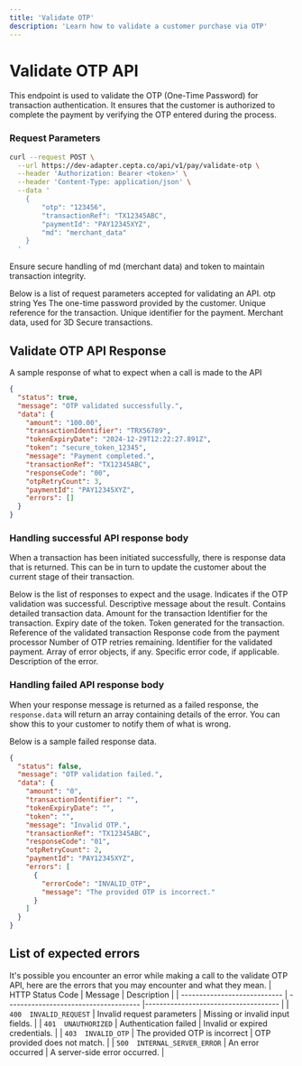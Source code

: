 ```yaml
---
title: 'Validate OTP'
description: 'Learn how to validate a customer purchase via OTP'
---
```


# Validate OTP API

<Info>
   This endpoint is used to validate the OTP (One-Time Password) for transaction authentication. It ensures that the customer is authorized to complete the payment by verifying the OTP entered during the process. 
</Info>

### Request Parameters

```bash Request
curl --request POST \
  --url https://dev-adapter.cepta.co/api/v1/pay/validate-otp \
  --header 'Authorization: Bearer <token>' \
  --header 'Content-Type: application/json' \
  --data '
    {
        "otp": "123456",
        "transactionRef": "TX12345ABC",
        "paymentId": "PAY12345XYZ",
        "md": "merchant_data"
    }
  '
```

<Note>
	Ensure secure handling of md (merchant data) and token to maintain transaction integrity.
</Note>

Below is a list of request parameters accepted for validating an API.
<ParamField body="otp" type="string" required>
    otp	string	Yes	The one-time password provided by the customer.
</ParamField>
<ParamField body="transactionRef" type="string" required>
    Unique reference for the transaction.
</ParamField>
<ParamField body="paymentId" type="string" required>
    Unique identifier for the payment.
</ParamField>
<ParamField body="md" type="string" required>
    Merchant data, used for 3D Secure transactions.
</ParamField>

## Validate OTP API Response
A sample response of what to expect when a call is made to the API
```json Success response
{
  "status": true,
  "message": "OTP validated successfully.",
  "data": {
    "amount": "100.00",
    "transactionIdentifier": "TRX56789",
    "tokenExpiryDate": "2024-12-29T12:22:27.891Z",
    "token": "secure_token_12345",
    "message": "Payment completed.",
    "transactionRef": "TX12345ABC",
    "responseCode": "00",
    "otpRetryCount": 3,
    "paymentId": "PAY12345XYZ",
    "errors": []
  }
}
```

### Handling successful API response body
When a transaction has been initiated successfully, there is response data that is returned. This can be in turn to update the customer about the current stage of their transaction.

Below is the list of responses to expect and the usage.
<ResponseField name="status" type="boolean">
  Indicates if the OTP validation was successful.
</ResponseField>
<ResponseField name="message" type="string">
  Descriptive message about the result.
</ResponseField>
<ResponseField name="data" type="object">
    Contains detailed transaction data.
    <Expandable title="object"  defaultOpen="true">
        <ResponseField name="amount" type="string">
           Amount for the transaction
        </ResponseField>
        <ResponseField name="transactionIdentifier" type="string">
           Identifier for the transaction.
        </ResponseField>
        <ResponseField name="tokenExpiryDate" type="string (ISO 8601)">
           Expiry date of the token.
        </ResponseField>
        <ResponseField name="token" type="string">
           Token generated for the transaction.
        </ResponseField>
        <ResponseField name="transactionRef" type="string">
           Reference of the validated transaction
        </ResponseField>
        <ResponseField name="responseCode" type="string">
           Response code from the payment processor
        </ResponseField>
        <ResponseField name="otpRetryCount" type="number">
            Number of OTP retries remaining.
        </ResponseField>
        <ResponseField name="paymentId" type="string">
            Identifier for the validated payment.
        </ResponseField>
        <ResponseField name="errors" type="array">
           Array of error objects, if any.
           <Expandable title="array" defaultOpen="false">
               <ResponseField name="errorCode" type="string">
                  Specific error code, if applicable.
               </ResponseField>
               <ResponseField name="message" type="string">
                  Description of the error.
               </ResponseField>
           </Expandable>
        </ResponseField>
    </Expandable>
</ResponseField>

### Handling failed API response body
When your response message is returned as a failed response, the `response.data` will return an array containing details of the error. You can show this to your customer to notify them of what is wrong.

Below is a sample failed response data.
```json Failed response
{
  "status": false,
  "message": "OTP validation failed.",
  "data": {
    "amount": "0",
    "transactionIdentifier": "",
    "tokenExpiryDate": "",
    "token": "",
    "message": "Invalid OTP.",
    "transactionRef": "TX12345ABC",
    "responseCode": "01",
    "otpRetryCount": 2,
    "paymentId": "PAY12345XYZ",
    "errors": [
      {
        "errorCode": "INVALID_OTP",
        "message": "The provided OTP is incorrect."
      }
    ]
  }
}
```


## List of expected errors

It's possible you encounter an error while making a call to the validate OTP API, here are the errors that you may encounter and what they mean.
| HTTP Status Code             | Message                               | Description                          |
| ---------------------------- | ------------------------------------- |------------------------------------- |
| `400  INVALID_REQUEST`       | Invalid request parameters            | Missing or invalid input fields.     |
| `401  UNAUTHORIZED`          | Authentication failed                 | Invalid or expired credentials.     |
| `403  INVALID_OTP`           | The provided OTP is incorrect         | OTP provided does not match.        |
| `500  INTERNAL_SERVER_ERROR` | An error occurred                     | A server-side error occurred.        |
